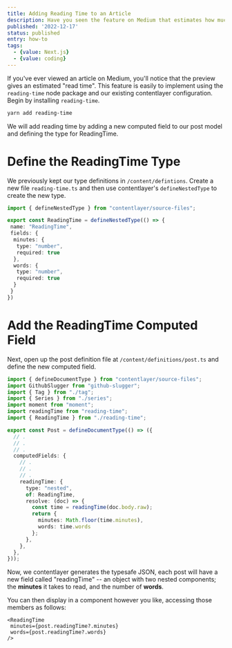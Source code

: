 ```yaml
---
title: Adding Reading Time to an Article
description: Have you seen the feature on Medium that estimates how much time an article will take to read? Let's learn to replicate it in our Next.js and contentlayer stack.
published: '2022-12-17'
status: published
entry: how-to
tags:
  - {value: Next.js}
  - {value: coding}
---
```


If you've ever viewed an article on Medium, you'll notice that the preview gives an estimated "read time". This feature is easily to implement using the `reading-time` node package and our existing contentlayer configuration. Begin by installing `reading-time`.

```sh
yarn add reading-time
```

We will add reading time by adding a new computed field to our post model and defining the type for ReadingTime.

# Define the ReadingTime Type

We previously kept our type definitions in `/content/defintions`. Create a new file `reading-time.ts` and then use contentlayer's `defineNestedType` to create the new type.

```typescript showLineNumbers
import { defineNestedType } from "contentlayer/source-files";

export const ReadingTime = defineNestedType(() => {
 name: "ReadingTime",
 fields: {
  minutes: {
   type: "number",
   required: true
  },
  words: {
   type: "number",
   required: true
  }
 }
})
```

# Add the ReadingTime Computed Field

Next, open up the post definition file at `/content/definitions/post.ts` and define the new computed field.

```typescript showLineNumbers {17-24}
import { defineDocumentType } from "contentlayer/source-files";
import GithubSlugger from "github-slugger";
import { Tag } from "./tag";
import { Series } from "./series";
import moment from "moment";
import readingTime from "reading-time";
import { ReadingTime } from "./reading-time";

export const Post = defineDocumentType(() => ({
  // .
  // .
  // .
  computedFields: {
    // .
    // .
    // .
    readingTime: {
      type: "nested",
      of: ReadingTime,
      resolve: (doc) => {
        const time = readingTime(doc.body.raw);
        return { 
          minutes: Math.floor(time.minutes), 
          words: time.words 
        };
      },
    },
  },
}));
```

Now, we contentlayer generates the typesafe JSON, each post will have a new field called "readingTime" -- an object with two nested components; the **minutes** it takes to read, and the number of **words**.

You can then display in a component however you like, accessing those members as follows:

```tsx
<ReadingTime
 minutes={post.readingTime?.minutes}
 words={post.readingTime?.words}
/>
```
